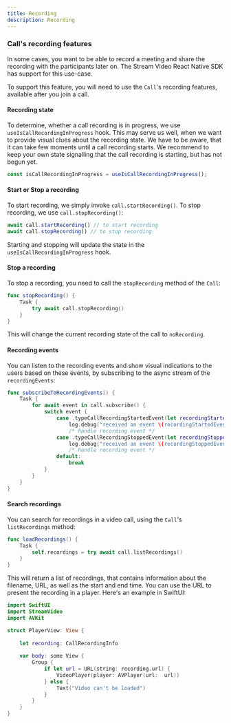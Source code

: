 ```yaml
---
title: Recording
description: Recording
---
```


### Call's recording features

In some cases, you want to be able to record a meeting and share the recording with the participants later on. The Stream Video React Native SDK has support for this use-case.

To support this feature, you will need to use the `Call`'s recording features, available after you join a call.

#### Recording state

To determine, whether a call recording is in progress, we use `useIsCallRecordingInProgress` hook. This may serve us well, when we want to provide visual clues about the recording state. We have to be aware, that it can take few moments until a call recording starts. We recommend to keep your own state signalling that the call recording is starting, but has not begun yet.

```ts
const isCallRecordingInProgress = useIsCallRecordingInProgress();
```

#### Start or Stop a recording

To start recording, we simply invoke `call.startRecording()`. To stop recording, we use `call.stopRecording()`:

```ts
await call.startRecording() // to start recording
await call.stopRecording() // to stop recording
``` 

Starting and stopping will update the state in the `useIsCallRecordingInProgress` hook.

#### Stop a recording

To stop a recording, you need to call the `stopRecording` method of the `Call`:

```swift
func stopRecording() {
    Task {
        try await call.stopRecording()
    }
}
```

This will change the current recording state of the call to `noRecording`.

#### Recording events

You can listen to the recording events and show visual indications to the users based on these events, by subscribing to the async stream of the `recordingEvents`:

```swift
func subscribeToRecordingEvents() {
    Task {
        for await event in call.subscribe() {
            switch event {
                case .typeCallRecordingStartedEvent(let recordingStartedEvent):
                    log.debug("received an event \(recordingStartedEvent)")
                    /* handle recording event */
                case .typeCallRecordingStoppedEvent(let recordingStoppedEvent):
                    log.debug("received an event \(recordingStoppedEvent)")
                    /* handle recording event */
                default:
                    break
            }
        }
    }
}
```

#### Search recordings

You can search for recordings in a video call, using the `Call`'s `listRecordings` method:

```swift
func loadRecordings() {
    Task {
        self.recordings = try await call.listRecordings()
    }
}
```

This will return a list of recordings, that contains information about the filename, URL, as well as the start and end time. You can use the URL to present the recording in a player. Here's an example in SwiftUI:

```swift
import SwiftUI
import StreamVideo
import AVKit

struct PlayerView: View {
    
    let recording: CallRecordingInfo
    
    var body: some View {
        Group {
            if let url = URL(string: recording.url) {
                VideoPlayer(player: AVPlayer(url:  url))
            } else {
                Text("Video can't be loaded")
            }
        }
    }
}
```